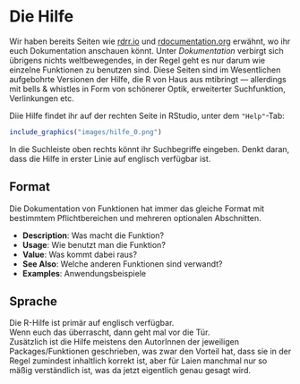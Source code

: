 # Die Hilfe

Wir haben bereits Seiten wie [rdrr.io](https://rdrr.io/) und [rdocumentation.org](https://www.rdocumentation.org/) erwähnt, wo ihr euch Dokumentation anschauen könnt. Unter *Dokumentation* verbirgt sich übrigens nichts weltbewegendes, in der Regel geht es nur darum wie einzelne Funktionen zu benutzen sind.
Diese Seiten sind im Wesentlichen aufgebohrte Versionen der Hilfe, die R von Haus aus mtibringt — allerdings mit bells & whistles in Form von schönerer Optik, erweiterter Suchfunktion, Verlinkungen etc.

Diie Hilfe findet ihr auf der rechten Seite in RStudio, unter dem `"Help"`-Tab:

```r
include_graphics("images/hilfe_0.png")
```

In die Suchleiste oben rechts könnt ihr Suchbegriffe eingeben. Denkt daran, dass die Hilfe in erster Linie auf englisch verfügbar ist.

## Format

Die Dokumentation von Funktionen hat immer das gleiche Format mit bestimmtem Pflichtbereichen und mehreren optionalen Abschnitten.

- **Description**: Was macht die Funktion?
- **Usage**: Wie benutzt man die Funktion?
- **Value**: Was kommt dabei raus?
- **See Also**: Welche anderen Funktionen sind verwandt?
- **Examples**: Anwendungsbeispiele

## Sprache

Die R-Hilfe ist primär auf englisch verfügbar.   
Wenn euch das überrascht, dann geht mal vor die Tür.  
Zusätzlich ist die Hilfe meistens den AutorInnen der jeweiligen Packages/Funktionen geschrieben, was zwar den Vorteil hat, dass sie in der Regel zumindest inhaltlich korrekt ist, aber für Laien manchmal nur so mäßig verständlich ist, was da jetzt eigentlich genau gesagt wird.
